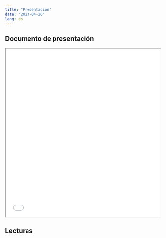 ```yaml
---
title: "Presentación"
date: "2023-04-20"
lang: es
---
```


## Documento de presentación

<iframe src= 05.pdf height="550" width=100% allowfullscreen="true">

</iframe> 


## Lecturas
